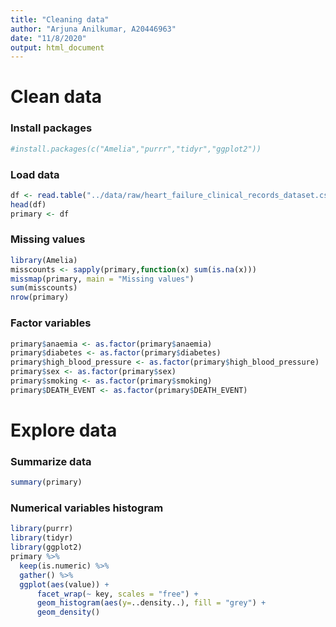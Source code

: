 ```yaml
---
title: "Cleaning data"
author: "Arjuna Anilkumar, A20446963"
date: "11/8/2020"
output: html_document
---
```




# Clean data 

### Install packages

```r
#install.packages(c("Amelia","purrr","tidyr","ggplot2"))
```

### Load data

```r
df <- read.table("../data/raw/heart_failure_clinical_records_dataset.csv", sep = ",",header = T)
head(df)
primary <- df
```

### Missing values

```r
library(Amelia)
misscounts <- sapply(primary,function(x) sum(is.na(x)))
missmap(primary, main = "Missing values")
sum(misscounts)
nrow(primary)
```

### Factor variables

```r

primary$anaemia <- as.factor(primary$anaemia)
primary$diabetes <- as.factor(primary$diabetes)
primary$high_blood_pressure <- as.factor(primary$high_blood_pressure)
primary$sex <- as.factor(primary$sex)
primary$smoking <- as.factor(primary$smoking)
primary$DEATH_EVENT <- as.factor(primary$DEATH_EVENT)
```

# Explore data

### Summarize data

```r
summary(primary)
```

### Numerical variables histogram

```r
library(purrr)
library(tidyr)
library(ggplot2)
primary %>%
  keep(is.numeric) %>% 
  gather() %>% 
  ggplot(aes(value)) + 
      facet_wrap(~ key, scales = "free") + 
      geom_histogram(aes(y=..density..), fill = "grey") + 
      geom_density()
```


